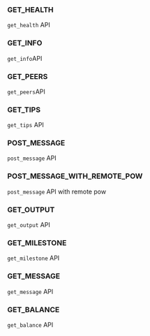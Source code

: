### GET_HEALTH

`get_health` API

### GET_INFO

`get_info`API

### GET_PEERS

`get_peers`API

### GET_TIPS

`get_tips` API

### POST_MESSAGE

`post_message` API

### POST_MESSAGE_WITH_REMOTE_POW

`post_message` API with remote pow

### GET_OUTPUT

`get_output` API

### GET_MILESTONE

`get_milestone` API

### GET_MESSAGE

`get_message` API

### GET_BALANCE

`get_balance` API

